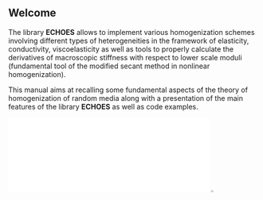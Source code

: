 ## Welcome {.unnumbered #sec-welcome}

The library **ECHOES** allows to implement various homogenization schemes involving different types of heterogeneities in the framework of elasticity, conductivity, viscoelasticity as well as tools to properly calculate the derivatives of macroscopic stiffness with respect to lower scale moduli (fundamental tool of the modified secant method in nonlinear homogenization).

This manual aims at recalling some fundamental aspects of the theory of homogenization of random media along with a presentation of the main features of the library **ECHOES** as well as code examples.

::: {.content-visible when-format="html"}
![](images/cover.html){width=80%}
[![](images/arrow-expand.png){width=3%}](images/cover.html)
:::
